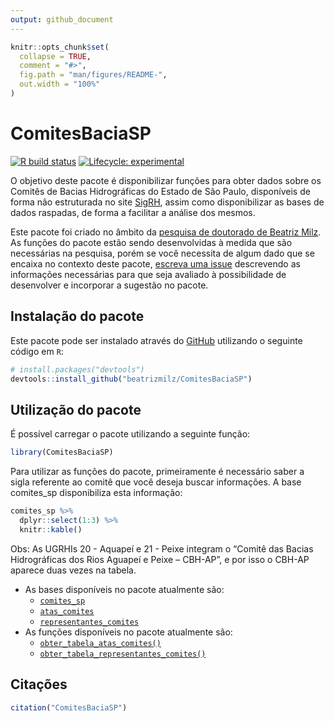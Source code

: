 ```yaml
---
output: github_document
---
```


<!-- README.md is generated from README.Rmd. Please edit that file -->

```r
knitr::opts_chunk$set(
  collapse = TRUE,
  comment = "#>",
  fig.path = "man/figures/README-",
  out.width = "100%"
)
```

# ComitesBaciaSP

<!-- badges: start -->
[![R build status](https://github.com/beatrizmilz/ComitesBaciaSP/workflows/R-CMD-check/badge.svg)](https://github.com/beatrizmilz/ComitesBaciaSP/actions)   [![Lifecycle: experimental](https://img.shields.io/badge/lifecycle-experimental-orange.svg)](https://www.tidyverse.org/lifecycle/#experimental)
<!-- badges: end -->

O objetivo deste pacote é disponibilizar funções para obter dados sobre os Comitês de Bacias Hidrográficas do Estado de São Paulo, disponíveis de forma não estruturada no site [SigRH](http://www.sigrh.sp.gov.br/), assim como disponibilizar as bases de dados raspadas, de forma a facilitar a análise dos mesmos. 

Este pacote foi criado no âmbito da [pesquisa de doutorado de Beatriz Milz](https://beatrizmilz.github.io/tese/). As funções do pacote estão sendo desenvolvidas à medida que são necessárias na pesquisa, porém se você necessita de algum dado que se encaixa no contexto deste pacote, [escreva uma issue](https://github.com/beatrizmilz/ComitesBaciaSP/issues/new/choose) descrevendo as informações necessárias para que seja avaliado à possibilidade de desenvolver e incorporar a sugestão no pacote.

## Instalação do pacote

Este pacote pode ser instalado através do [GitHub](https://github.com/) utilizando o seguinte código em `R`:

``` r
# install.packages("devtools")
devtools::install_github("beatrizmilz/ComitesBaciaSP")
```
## Utilização do pacote

É possível carregar o pacote utilizando a seguinte função:

```r
library(ComitesBaciaSP)
```

Para utilizar as funções do pacote, primeiramente é necessário saber a sigla referente ao comitê que você deseja buscar informações. A base comites_sp disponibiliza esta informação:

```r
comites_sp %>%
  dplyr::select(1:3) %>% 
  knitr::kable()
```
Obs: As UGRHIs 20 - Aquapeí e 21 - Peixe integram o "Comitê das Bacias Hidrográficas dos Rios Aguapeí e Peixe – CBH-AP", e por isso o CBH-AP aparece duas vezes na tabela.

- As bases disponíveis no pacote atualmente são:
  - [`comites_sp`](https://beatrizmilz.github.io/ComitesBaciaSP/reference/comites_sp.html)
  - [`atas_comites`](https://beatrizmilz.github.io/ComitesBaciaSP/reference/atas_comites.html)
  - [`representantes_comites`](https://beatrizmilz.github.io/ComitesBaciaSP/reference/representantes_comites.html)

- As funções disponíveis no pacote atualmente são:
  - [`obter_tabela_atas_comites()`](https://beatrizmilz.github.io/ComitesBaciaSP/reference/obter_tabela_atas_comites.html) 
  - [`obter_tabela_representantes_comites()`](https://beatrizmilz.github.io/ComitesBaciaSP/reference/obter_tabela_representantes_comites.html) 


## Citações

```r
citation("ComitesBaciaSP")
```


